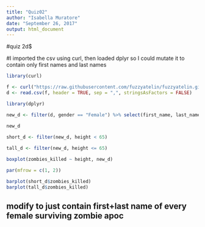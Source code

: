 ```yaml
---
title: "Quiz02"
author: "Isabella Muratore"
date: "September 26, 2017"
output: html_document
---
```


#quiz 2d$

#I imported the csv using curl, then loaded dplyr so I could mutate it to contain only first names and last names

```r
library(curl)

f <- curl("https://raw.githubusercontent.com/fuzzyatelin/fuzzyatelin.github.io/master/AN597_Fall17/zombies.csv")
d <- read.csv(f, header = TRUE, sep = ",", stringsAsFactors = FALSE)

library(dplyr)

new_d <- filter(d, gender == "Female") %>% select(first_name, last_name, height, weight, zombies_killed)

new_d

short_d <- filter(new_d, height < 65)
  
tall_d <- filter(new_d, height <= 65)

boxplot(zombies_killed ~ height, new_d)

par(mfrow = c(1, 2))

barplot(short_d$zombies_killed)
barplot(tall_d$zombies_killed)

```

## modify to just contain first+last name of every female surviving zombie apoc
